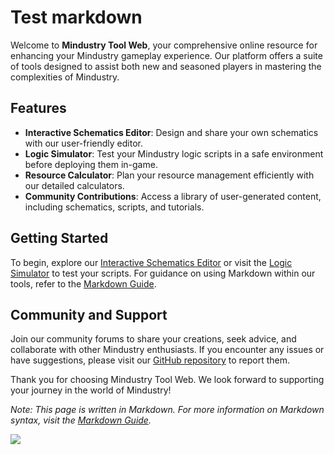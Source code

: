 # Test markdown

Welcome to **Mindustry Tool Web**, your comprehensive online resource for enhancing your Mindustry gameplay experience. Our platform offers a suite of tools designed to assist both new and seasoned players in mastering the complexities of Mindustry.

## Features

- **Interactive Schematics Editor**: Design and share your own schematics with our user-friendly editor.
- **Logic Simulator**: Test your Mindustry logic scripts in a safe environment before deploying them in-game.
- **Resource Calculator**: Plan your resource management efficiently with our detailed calculators.
- **Community Contributions**: Access a library of user-generated content, including schematics, scripts, and tutorials.

## Getting Started

To begin, explore our [Interactive Schematics Editor](#) or visit the [Logic Simulator](#) to test your scripts. For guidance on using Markdown within our tools, refer to the [Markdown Guide](https://www.markdownguide.org/).

## Community and Support

Join our community forums to share your creations, seek advice, and collaborate with other Mindustry enthusiasts. If you encounter any issues or have suggestions, please visit our [GitHub repository](#) to report them.

Thank you for choosing Mindustry Tool Web. We look forward to supporting your journey in the world of Mindustry!

_Note: This page is written in Markdown. For more information on Markdown syntax, visit the [Markdown Guide](https://www.markdownguide.org/)._

![](https://images7.alphacoders.com/130/1304034.jpeg)
